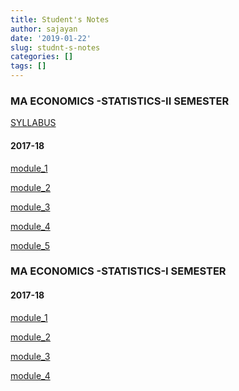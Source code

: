 ```yaml
---
title: Student's Notes
author: sajayan
date: '2019-01-22'
slug: studnt-s-notes
categories: []
tags: []
---
```

### MA ECONOMICS -STATISTICS-II SEMESTER

[SYLLABUS](/ECO STUDENT NOTES/Syllabus/syllabus.pdf)

#### 2017-18

[module_1](/ECO STUDENT NOTES/sem2/2ndSemmodule1.pdf)

[module_2](/ECO STUDENT NOTES/sem2/2ndSemmodule2.pdf)

[module_3](/ECO STUDENT NOTES/sem2/2ndSemmodule3.pdf)

[module_4](/ECO STUDENT NOTES/sem2/2ndSemmodule4.pdf)

[module_5](/ECO STUDENT NOTES/sem2/2ndSemmodule5.pdf)


### MA ECONOMICS -STATISTICS-I SEMESTER

#### 2017-18

[module_1](/ECO STUDENT NOTES/sem1/module1.pdf)

[module_2](/ECO STUDENT NOTES/sem1/module2.pdf)

[module_3](/ECO STUDENT NOTES/sem1/module3.pdf)

[module_4](/ECO STUDENT NOTES/sem1/module4.pdf)


